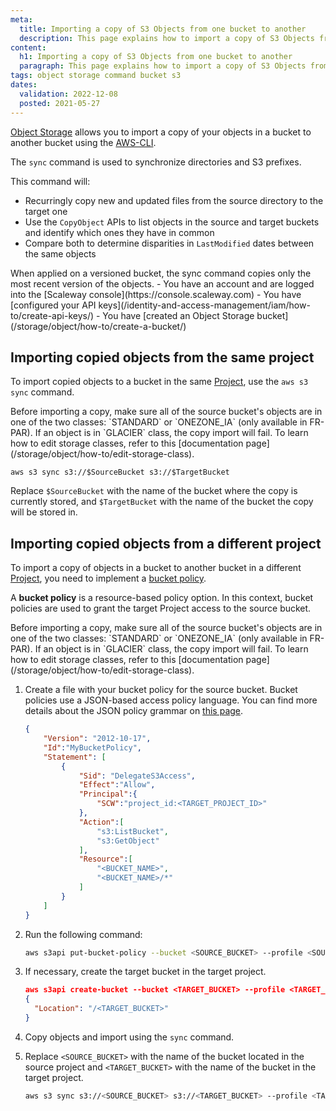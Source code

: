 ```yaml
---
meta:
  title: Importing a copy of S3 Objects from one bucket to another
  description: This page explains how to import a copy of S3 Objects from one bucket to another.
content:
  h1: Importing a copy of S3 Objects from one bucket to another
  paragraph: This page explains how to import a copy of S3 Objects from one bucket to another.
tags: object storage command bucket s3 
dates:
  validation: 2022-12-08
  posted: 2021-05-27
---
```


[Object Storage](https://www.scaleway.com/en/object-storage/) allows you to import a copy of your objects in a bucket to another bucket using the [AWS-CLI](/storage/object/api-cli/object-storage-aws-cli/).

The `sync` command is used to synchronize directories and S3 prefixes. 

This command will: 

- Recurringly copy new and updated files from the source directory to the target one
- Use the `CopyObject` APIs to list objects in the source and target buckets and identify which ones they have in common
- Compare both to determine disparities in `LastModified` dates between the same objects

<Macro id="iam-requirements" />
 
<Message type="note">
  When applied on a versioned bucket, the sync command copies only the most recent version of the objects.
</Message>

<Message type="requirement">
  - You have an account and are logged into the [Scaleway console](https://console.scaleway.com)  
  - You have [configured your API keys](/identity-and-access-management/iam/how-to/create-api-keys/)
  - You have [created an Object Storage bucket](/storage/object/how-to/create-a-bucket/)
</Message>


## Importing copied objects from the same project

To import copied objects to a bucket in the same [Project](/console/my-project/quickstart/), use the `aws s3 sync` command.

<Message type="important">
  Before importing a copy, make sure all of the source bucket's objects are in one of the two classes: `STANDARD` or `ONEZONE_IA` (only available in FR-PAR). If an object is in `GLACIER` class, the copy import will fail. To learn how to edit storage classes, refer to this [documentation page](/storage/object/how-to/edit-storage-class).
</Message>

```
aws s3 sync s3://$SourceBucket s3://$TargetBucket
```

Replace `$SourceBucket` with the name of the bucket where the copy is currently stored, and `$TargetBucket` with the name of the bucket the copy will be stored in. 

## Importing copied objects from a different project

To import a copy of objects in a bucket to another bucket in a different [Project](/console/my-project/quickstart/), you need to implement a [bucket policy](/storage/object/api-cli/bucket-policy).

A **bucket policy** is a resource-based policy option. In this context, bucket policies are used to grant the target Project access to the source bucket.

<Message type="important">
  Before importing a copy, make sure all of the source bucket's objects are in one of the two classes: `STANDARD` or `ONEZONE_IA` (only available in FR-PAR). If an object is in `GLACIER` class, the copy import will fail. To learn how to edit storage classes, refer to this [documentation page](/storage/object/how-to/edit-storage-class).
</Message>

1. Create a file with your bucket policy for the source bucket.
    <Message type="note">
      Bucket policies use a JSON-based access policy language. You can find more details about the JSON policy grammar on [this page](/storage/object/api-cli/bucket-policy).
    </Message>
    
    ```json
    {
        "Version": "2012-10-17",
        "Id":"MyBucketPolicy",
        "Statement": [
            {
                "Sid": "DelegateS3Access",
                "Effect":"Allow",
                "Principal":{
                    "SCW":"project_id:<TARGET_PROJECT_ID>"
                },
                "Action":[
                    "s3:ListBucket",
                    "s3:GetObject"
                ],
                "Resource":[
                    "<BUCKET_NAME>",
                    "<BUCKET_NAME>/*"
                ]
            }
        ]
    }
    ```
2. Run the following command:
    ```bash
    aws s3api put-bucket-policy --bucket <SOURCE_BUCKET> --profile <SOURCE_PROJECT> --policy file://bucket-policy.json
    ``` 
3. If necessary, create the target bucket in the target project.
    ```json
    aws s3api create-bucket --bucket <TARGET_BUCKET> --profile <TARGET_PROJECT>
    {
      "Location": "/<TARGET_BUCKET>"
    }
    ```
4. Copy objects and import using the `sync` command.
5. Replace `<SOURCE_BUCKET>` with the name of the bucket located in the source project and `<TARGET_BUCKET>` with the name of the bucket in the target project. 
    ```bash
    aws s3 sync s3://<SOURCE_BUCKET> s3://<TARGET_BUCKET> --profile <TARGET_PROJECT>
    ```
